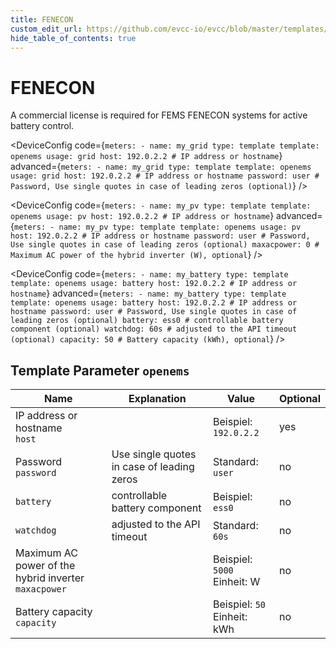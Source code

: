 ```yaml
---
title: FENECON
custom_edit_url: https://github.com/evcc-io/evcc/blob/master/templates/definition/meter/openems.yaml
hide_table_of_contents: true
---
```



# FENECON

<DeviceFeatures features="battery-control" />

A commercial license is required for FEMS FENECON systems for active battery control.


<Tabs>
<TabItem value="grid" label="Grid" default>

<DeviceConfig code={`meters:
    - name: my_grid
      type: template
      template: openems
      usage: grid
      host: 192.0.2.2 # IP address or hostname`} advanced={`meters:
    - name: my_grid
      type: template
      template: openems
      usage: grid
      host: 192.0.2.2 # IP address or hostname
      password: user # Password, Use single quotes in case of leading zeros (optional)`} />

</TabItem>
<TabItem value="pv" label="PV">

<DeviceConfig code={`meters:
    - name: my_pv
      type: template
      template: openems
      usage: pv
      host: 192.0.2.2 # IP address or hostname`} advanced={`meters:
    - name: my_pv
      type: template
      template: openems
      usage: pv
      host: 192.0.2.2 # IP address or hostname
      password: user # Password, Use single quotes in case of leading zeros (optional)
      maxacpower: 0 # Maximum AC power of the hybrid inverter (W), optional`} />

</TabItem>
<TabItem value="battery" label="Battery">

<DeviceConfig code={`meters:
    - name: my_battery
      type: template
      template: openems
      usage: battery
      host: 192.0.2.2 # IP address or hostname`} advanced={`meters:
    - name: my_battery
      type: template
      template: openems
      usage: battery
      host: 192.0.2.2 # IP address or hostname
      password: user # Password, Use single quotes in case of leading zeros (optional)
      battery: ess0 # controllable battery component (optional)
      watchdog: 60s # adjusted to the API timeout (optional)
      capacity: 50 # Battery capacity (kWh), optional`} />

</TabItem>
</Tabs>

## Template Parameter `openems`

| Name | Explanation | Value | Optional |
|-----------|-------------|-------|----------|
| IP address or hostname<br/>`host` |  | Beispiel: `192.0.2.2` | yes |
| Password<br/>`password` | Use single quotes in case of leading zeros | Standard: `user` | no |
| `battery` | controllable battery component | Beispiel: `ess0` | no |
| `watchdog` | adjusted to the API timeout | Standard: `60s` | no |
| Maximum AC power of the hybrid inverter<br/>`maxacpower` |  | Beispiel: `5000`<br/>Einheit: W | no |
| Battery capacity<br/>`capacity` |  | Beispiel: `50`<br/>Einheit: kWh | no |

